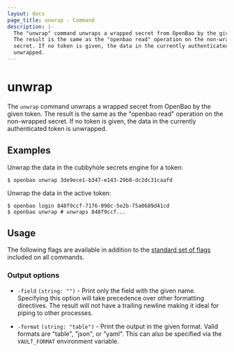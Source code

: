 ```yaml
---
layout: docs
page_title: unwrap - Command
description: |-
  The "unwrap" command unwraps a wrapped secret from OpenBao by the given token.
  The result is the same as the "openbao read" operation on the non-wrapped
  secret. If no token is given, the data in the currently authenticated token is
  unwrapped.
---
```


# unwrap

The `unwrap` command unwraps a wrapped secret from OpenBao by the given token. The
result is the same as the "openbao read" operation on the non-wrapped secret. If
no token is given, the data in the currently authenticated token is unwrapped.

## Examples

Unwrap the data in the cubbyhole secrets engine for a token:

```shell-session
$ openbao unwrap 3de9ece1-b347-e143-29b0-dc2dc31caafd
```

Unwrap the data in the active token:

```shell-session
$ openbao login 848f9ccf-7176-098c-5e2b-75a0689d41cd
$ openbao unwrap # unwraps 848f9ccf...
```

## Usage

The following flags are available in addition to the [standard set of
flags](/vault/docs/commands) included on all commands.

### Output options

- `-field` `(string: "")` - Print only the field with the given name. Specifying
  this option will take precedence over other formatting directives. The result
  will not have a trailing newline making it ideal for piping to other processes.

- `-format` `(string: "table")` - Print the output in the given format. Valid
  formats are "table", "json", or "yaml". This can also be specified via the
  `VAULT_FORMAT` environment variable.
